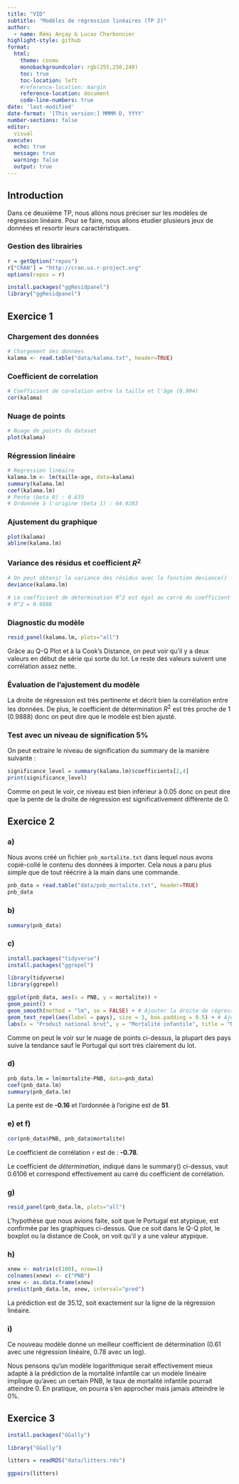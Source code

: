 ```yaml
---
title: "VID"
subtitle: "Modèles de régression linéaires (TP 2)"
author:
  - name: Rémi Ançay & Lucas Charbonnier
highlight-style: github
format:
  html:
    theme: cosmo
    monobackgroundcolor: rgb(255,250,240)
    toc: true
    toc-location: left
    #reference-location: margin
    reference-location: document
    code-line-numbers: true
date: 'last-modified'
date-format: '[This version:] MMMM D, YYYY'
number-sections: false
editor: 
  visual
execute:
  echo: true
  message: true
  warning: false
  output: true
---
```


## Introduction

Dans ce deuxième TP, nous allons nous préciser sur les modèles de régression linéaire. Pour se faire, nous allons étudier plusieurs jeux de données et resortir leurs caractéristiques.

### Gestion des librairies
```r
r = getOption("repos")
r["CRAN"] = "http://cran.us.r-project.org"
options(repos = r)

install.packages("ggResidpanel")
library("ggResidpanel")
```

## Exercice 1

### Chargement des données
```r
# Chargement des données
kalama <- read.table("data/kalama.txt", header=TRUE)
```

### Coefficient de correlation

```r
# Coefficient de corelation entre la taille et l'âge (0.994)
cor(kalama)
```

### Nuage de points

```r
# Nuage de points du dataset
plot(kalama)
```

### Régression linéaire

```r
# Regression linéaire
kalama.lm <- lm(taille~age, data=kalama)
summary(kalama.lm)
coef(kalama.lm)
# Pente (beta 0) : 0.635
# Ordonnée à l'origine (beta 1) : 64.9283
```

### Ajustement du graphique

```r
plot(kalama)
abline(kalama.lm)
```

### Variance des résidus et coefficient $R^2$

```r
# On peut obtenir la variance des résidus avec la fonction deviance() -> 0.655
deviance(kalama.lm)

# Le coefficient de détermination R^2 est égal au carré du coefficient de correlation et est affiché dans le summary() de la régression.
# R^2 = 0.9888
```

### Diagnostic du modèle

```r
resid_panel(kalama.lm, plots="all")
```

Grâce au Q-Q Plot et à la Cook's Distance, on peut voir qu'il y a deux valeurs en début de série qui sorte du lot. Le reste des valeurs suivent une corrélation assez nette.

### Évaluation de l'ajustement du modèle
La droite de régression est très pertinente et décrit bien la corrélation entre les données. De plus, le coefficient de détermination $R^2$ est très proche de 1 (0.9888) donc on peut dire que le modèle est bien ajusté.

### Test avec un niveau de signification 5%
On peut extraire le niveau de signification du summary de la manière suivante :

```r
significance_level = summary(kalama.lm)$coefficients[2,4]
print(significance_level)
```

Comme on peut le voir, ce niveau est bien inférieur à 0.05 donc on peut dire que la pente de la droite de régression est significativement différente de 0.

## Exercice 2

### a)
Nous avons créé un fichier `pnb_mortalite.txt` dans lequel nous avons copié-collé le contenu des données à importer. Cela nous a paru plus simple que de tout réécrire à la main dans une commande.

```r
pnb_data = read.table("data/pnb_mortalite.txt", header=TRUE)
pnb_data
```

### b)
```r
summary(pnb_data)
```

### c)
```r
install.packages("tidyverse")
install.packages("ggrepel")
```

```r
library(tidyverse)
library(ggrepel)

ggplot(pnb_data, aes(x = PNB, y = mortalite)) +
geom_point() +
geom_smooth(method = "lm", se = FALSE) + # Ajouter la droite de régression linéaire
geom_text_repel(aes(label = pays), size = 3, box.padding = 0.5) + # Ajouter les noms des pays avec ggrepel
labs(x = "Produit national brut", y = "Mortalité infantile", title = "Nuage de points : Mortalité infantile en fonction du PNB")

```

Comme on peut le voir sur le nuage de points ci-dessus, la plupart des pays suive la tendance sauf le Portugal qui sort très clairement du lot.

### d)
```r
pnb_data.lm = lm(mortalite~PNB, data=pnb_data)
coef(pnb_data.lm)
summary(pnb_data.lm)
```

La pente est de **-0.16** et l'ordonnée à l'origine est de **51**.

### e) et f)

```r
cor(pnb_data$PNB, pnb_data$mortalite)
```

Le coefficient de corrélation `r` est de : **-0.78**. 

Le coefficient de *détermination*, indiqué dans le summary() ci-dessus, vaut 0.6106 et correspond effectivement au carré du coefficient de corrélation.

### g)

```r
resid_panel(pnb_data.lm, plots="all")
```

L'hypothèse que nous avions faite, soit que le Portugal est atypique, est confirmée par les graphiques ci-dessus. Que ce soit dans le Q-Q plot, le boxplot ou la distance de Cook, on voit qu'il y a une valeur atypique.

### h)
```r
xnew <- matrix(c(100), nrow=1)
colnames(xnew) <- c("PNB")
xnew <- as.data.frame(xnew)
predict(pnb_data.lm, xnew, interval="pred")
```

La prédiction est de 35.12, soit exactement sur la ligne de la régression linéaire.

### i)

Ce nouveau modèle donne un meilleur coefficient de détermination (0.61 avec une régression linéaire, 0.78 avec un log).

Nous pensons qu'un modèle logarithmique serait effectivement mieux adapté à la prédiction de la mortalité infantile car un modèle linéaire implique qu'avec un certain PNB, le taux de mortalité infantile pourrait atteindre 0. En pratique, on pourra s'en approcher mais jamais atteindre le 0%.

## Exercice 3

```r
install.packages("GGally")
```

```r
library("GGally")

litters = readRDS("data/litters.rds")

ggpairs(litters)
```